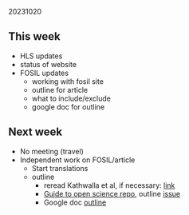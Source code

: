20231020  

## This week

- HLS updates
- status of website
- FOSIL updates
  - working with fosil site
  - outline for article
  - what to include/exclude
  - google doc for outline

## Next week

- No meeting (travel)
- Independent work on FOSIL/article
  - Start translations
  - outline 
    - reread Kathwalla et al, if necessary: [link](https://online.ucpress.edu/collabra/article/7/1/18684/115927/Easing-Into-Open-Science-A-Guide-for-Graduate)
    - [Guide to open science repo](https://github.com/RAP-group/guide_to_open_science), outline [issue](https://github.com/RAP-group/guide_to_open_science/issues/1)
    - Google doc [outline](https://docs.google.com/document/d/1H016BLxxdoy8vd3NDkaKspHlaGZdzWfeet0UhylpdKY/edit?usp=sharing)

